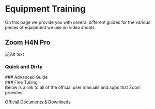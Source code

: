 
# Equipment Training

On this page we provide you with several different guides for the various pieces of equipment we use on video shoots.

## Zoom H4N Pro

![Alt text](/img/zoom.png 'title')

### Quick and Dirty

<div>
<VideoPlayer url={'https://www.youtube.com/watch?v=tGb9P81FogA'}/>
</div>
### Advanced Guide
<div>
<VideoPlayer url={'https://www.youtube.com/watch?v=OtYjb0NpzSY'}/>
</div>
### Fine Tuning
<div>
<VideoPlayer url={'https://www.youtube.com/watch?v=3bm8XqX5m8A'}/>
</div>
Below is a link to all of the official user manuals and apps that Zoom provides:

[Official Documents & Downloads](https://zoomcorp.com/en/us/handheld-recorders/handheld-recorders/h4n-pro/h4n-pro-support/)
